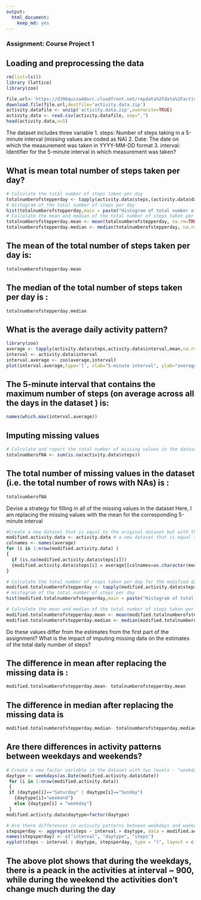 ```yaml
---
output: 
  html_document: 
    keep_md: yes
---
```

### Assignment: Course Project 1

## Loading and preprocessing the data
```r
rm(list=ls())
library (lattice)
library(zoo)

file.url<-'https://d396qusza40orc.cloudfront.net/repdata%2Fdata%2Factivity.zip'
download.file(file.url,destfile='activity.data.zip')
activity.datafile <- unzip('activity.data.zip',overwrite=TRUE)
activity.data <- read.csv(activity.datafile, sep=",")
head(activity.data,n=5)

```

The dataset includes three variable
1. steps: Number of steps taking in a 5-minute interval (missing values are coded as NA)
2. Date: The date on which the measurement was taken in YYYY-MM-DD format
3. interval: Identifier for the 5-minute interval in which measurement was taken?

## What is mean total number of steps taken per day?

```r
# Calculate the total number of steps taken per day
totalnumberofstepperday <- tapply(activity.data$steps,(activity.data$date),sum)
# Histogram of the total number of steps per day
hist(totalnumberofstepperday,main = paste("Histogram of total number of steps per day"),xlab="Number of steps per day", col='blue')
# Calculate the mean and median of the total number of steps taken per day
totalnumberofstepperday.mean <- mean(totalnumberofstepperday, na.rm=TRUE)
totalnumberofstepperday.median <- median(totalnumberofstepperday, na.rm=TRUE)

```

## The mean of the total number of steps taken per day is:

```r
totalnumberofstepperday.mean
```

## The median of the total number of steps taken per day is :
```r
totalnumberofstepperday.median
```


## What is the average daily activity pattern?
```r
library(zoo)
average <- tapply(activity.data$steps,activity.data$interval,mean,na.rm = TRUE)
interval <- activity.data$interval
interval.average <- zoo(average,interval)
plot(interval.average,type='l', xlab="5-minute interval", ylab="average number of steps across all days ", main = "average number of steps taken across all days per 5-minute interval", col='red')

```


## The 5-minute interval that contains the maximum number of steps (on average across all the days in the dataset ) is:
```r
names(which.max(interval.average))
```

## Imputing missing values

```r
# Calculate and report the total number of missing values in the dataset (i.e. the total number of rows with NAs)
totalnumberofNA <- sum(is.na(activity.data$steps))
```
## The total number of missing values in the dataset (i.e. the total number of rows with NAs) is :

```r
totalnumberofNA
```

Devise a strategy for filling in all of the missing values in the dataset
Here, I am replacing the missing values with the mean for the corresponding 5-minute interval

```r
#Create a new dataset that is equal to the original dataset but with the missing data filled in.
modified.activity.data <- activity.data # a new dataset that is equal to activity.data but the missing data will be filled in
colnames <- names(average)
for (i in 1:nrow(modified.activity.data) )
{
  if (is.na(modified.activity.data$steps[i]))
  {modified.activity.data$steps[i] = average[[colnames=as.character(modified.activity.data$interval[i])]]}
}

# Calculate the total number of steps taken per day for the modified dataset
modified.totalnumberofstepperday <- tapply(modified.activity.data$steps,(modified.activity.data$date),sum)
# Histogram of the total number of steps per day
hist(modified.totalnumberofstepperday,main = paste("Histogram of total number of steps per day"),xlab="Number of steps per day",col='red')

# Calculate the mean and median of the total number of steps taken per day
modified.totalnumberofstepperday.mean <- mean(modified.totalnumberofstepperday,na.rm = TRUE)
modified.totalnumberofstepperday.median <- median(modified.totalnumberofstepperday,na.rm = TRUE)
```
Do these values differ from the estimates from the first part of the assignment? What is the impact of imputing missing data on the estimates of the total daily number of steps?

## The difference in mean after replacing the missing data is :
```r
modified.totalnumberofstepperday.mean- totalnumberofstepperday.mean
```

## The difference in median after replacing the missing data is 
```r
modified.totalnumberofstepperday.median- totalnumberofstepperday.median

```


## Are there differences in activity patterns between weekdays and weekends?
```r
# Create a new factor variable in the dataset with two levels - "weekday" and "weekend" indicating whether a given date is a weekday or weekend day.
daytype <- weekdays(as.Date(modified.activity.data$date))
 for (i in 1:nrow(modified.activity.data))
 {
 if (daytype[i]=="Saturday" | daytype[i]=="Sunday") 
   {daytype[i]="weekend"}
   else {daytype[i] = "weekday"}
 }
modified.activity.data$daytype=factor(daytype)

# Are there differences in activity patterns between weekdays and weekends?
stepsperday <- aggregate(steps ~ interval + daytype, data = modified.activity.data, mean)
names(stepsperday) <- c("interval", "daytype", "steps")
xyplot(steps ~ interval | daytype, stepsperday, type = "l", layout = c(1, 2), xlab = "Interval", ylab = "Number of steps")

```

## The above plot shows that during the weekdays, there is a peack in the activities at interval ~ 900, while during the weekend the activities don't change much during the day 
